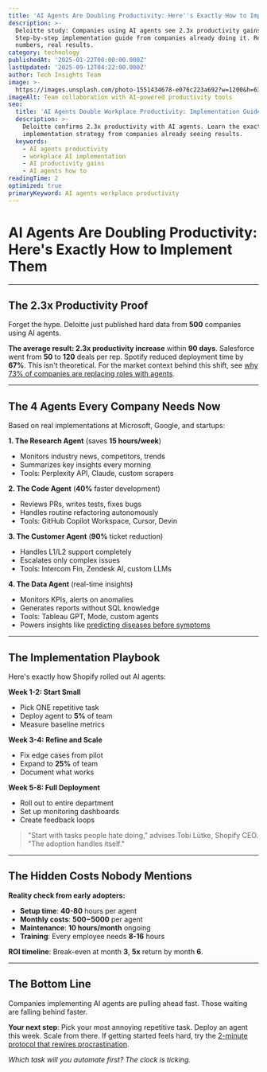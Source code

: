 ```yaml
---
title: 'AI Agents Are Doubling Productivity: Here''s Exactly How to Implement Them'
description: >-
  Deloitte study: Companies using AI agents see 2.3x productivity gains.
  Step-by-step implementation guide from companies already doing it. Real
  numbers, real results.
category: technology
publishedAt: '2025-01-22T00:00:00.000Z'
lastUpdated: '2025-09-12T04:22:00.000Z'
author: Tech Insights Team
image: >-
  https://images.unsplash.com/photo-1551434678-e076c223a692?w=1200&h=630&fit=crop
imageAlt: Team collaboration with AI-powered productivity tools
seo:
  title: 'AI Agents Double Workplace Productivity: Implementation Guide 2025'
  description: >-
    Deloitte confirms 2.3x productivity with AI agents. Learn the exact
    implementation strategy from companies already seeing results.
  keywords:
    - AI agents productivity
    - workplace AI implementation
    - AI productivity gains
    - AI agents how to
readingTime: 2
optimized: true
primaryKeyword: AI agents workplace productivity
---
```


# AI Agents Are Doubling Productivity: Here's Exactly How to Implement Them

---

## The 2.3x Productivity Proof

Forget the hype. Deloitte just published hard data from **500** companies using AI agents.

**The average result: 2.3x productivity increase** within **90 days**. Salesforce went from **50** to **120** deals per rep. Spotify reduced deployment time by **67%**. This isn't theoretical. For the market context behind this shift, see [why 73% of companies are replacing roles with agents](/technology/ai-agents-revolution-13-billion-market-taking-over-2025).

---

## The 4 Agents Every Company Needs Now

Based on real implementations at Microsoft, Google, and startups:

**1. The Research Agent** (saves **15 hours/week**)
- Monitors industry news, competitors, trends
- Summarizes key insights every morning
- Tools: Perplexity API, Claude, custom scrapers

**2. The Code Agent** (**40%** faster development)
- Reviews PRs, writes tests, fixes bugs
- Handles routine refactoring autonomously
- Tools: GitHub Copilot Workspace, Cursor, Devin

**3. The Customer Agent** (**90%** ticket reduction)
- Handles L1/L2 support completely
- Escalates only complex issues
- Tools: Intercom Fin, Zendesk AI, custom LLMs

**4. The Data Agent** (real-time insights)
- Monitors KPIs, alerts on anomalies
- Generates reports without SQL knowledge
- Tools: Tableau GPT, Mode, custom agents
- Powers insights like [predicting diseases before symptoms](/health/personalized-medicine-using-ai)

---

## The Implementation Playbook

Here's exactly how Shopify rolled out AI agents:

**Week 1-2: Start Small**
- Pick ONE repetitive task
- Deploy agent to **5%** of team
- Measure baseline metrics

**Week 3-4: Refine and Scale**
- Fix edge cases from pilot
- Expand to **25%** of team
- Document what works

**Week 5-8: Full Deployment**
- Roll out to entire department
- Set up monitoring dashboards
- Create feedback loops

> "Start with tasks people hate doing," advises Tobi Lütke, Shopify CEO. "The adoption handles itself."

---

## The Hidden Costs Nobody Mentions

**Reality check from early adopters:**
- **Setup time**: **40-80** hours per agent
- **Monthly costs**: **$500-$5000** per agent
- **Maintenance**: **10 hours/month** ongoing
- **Training**: Every employee needs **8-16** hours

**ROI timeline**: Break-even at month **3**, **5x** return by month **6**.

---

## The Bottom Line

Companies implementing AI agents are pulling ahead fast. Those waiting are falling behind faster.

**Your next step**: Pick your most annoying repetitive task. Deploy an agent this week. Scale from there. If getting started feels hard, try the [2-minute protocol that rewires procrastination](/psychology/the-psychology-behind-why-we-procrastinate-even-when-we-know).

*Which task will you automate first? The clock is ticking.*
